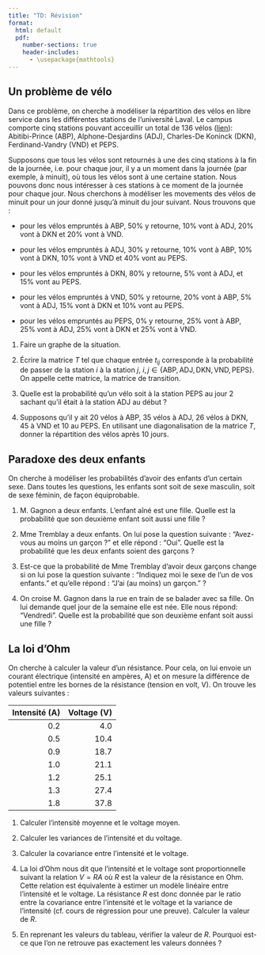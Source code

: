 ```yaml
--- 
title: "TD: Révision"
format:
  html: default
  pdf: 
    number-sections: true
    header-includes:
      - \usepackage{mathtools} 
---
```


## Un problème de vélo

Dans ce problème, on cherche à modéliser la répartition des vélos en libre service dans les différentes stations de l'université Laval. Le campus comporte cinq stations pouvant acceuillir un total de $136$ vélos ([lien](https://www.sc.ulaval.ca/mobilite-durable/se-deplacer-a-velo#:~:text=àVélo,l'avenue%20de%20la%20Médecine)): Abitibi-Prince (ABP), Alphone-Desjardins (ADJ), Charles-De Koninck (DKN), Ferdinand-Vandry (VND) et PEPS.

Supposons que tous les vélos sont retournés à une des cinq stations à la fin de la journée, i.e. pour chaque jour, il y a un moment dans la journée (par exemple, à minuit), où tous les vélos sont à une certaine station. Nous pouvons donc nous intéresser à ces stations à ce moment de la journée pour chaque jour. Nous cherchons à modéliser les movements des vélos de minuit pour un jour donné jusqu'à minuit du jour suivant. Nous trouvons que :

* pour les vélos empruntés à ABP, $50\%$ y retourne, $10\%$ vont à ADJ, $20\%$ vont à DKN et $20\%$ vont à VND.

* pour les vélos empruntés à ADJ, $30\%$ y retourne, $10\%$ vont à ABP, $10\%$ vont à DKN, $10\%$ vont à VND et $40\%$ vont au PEPS.

* pour les vélos empruntés à DKN, $80\%$ y retourne, $5\%$ vont à ADJ, et $15\%$ vont au PEPS.

* pour les vélos empruntés à VND, $50\%$ y retourne, $20\%$ vont à ABP, $5\%$ vont à ADJ, $15\%$ vont à DKN et $10\%$ vont au PEPS.

* pour les vélos empruntés au PEPS, $0\%$ y retourne, $25\%$ vont à ABP, $25\%$ vont à ADJ, $25\%$ vont à DKN et $25\%$ vont à VND.

1. Faire un graphe de la situation. 

2. Écrire la matrice $T$ tel que chaque entrée $t_{ij}$ corresponde à la probabilité de passer de la station $i$ à la station $j$, $i, j \in \{ \text{ABP}, \text{ADJ}, \text{DKN}, \text{VND}, \text{PEPS} \}$. On appelle cette matrice, la matrice de transition.

3. Quelle est la probabilité qu'un vélo soit à la station PEPS au jour 2 sachant qu'il était à la station ADJ au début ?

4. Supposons qu'il y ait $20$ vélos à ABP, $35$ vélos à ADJ, $26$ vélos à DKN, $45$ à VND et $10$ au PEPS. En utilisant une diagonalisation de la matrice $T$, donner la répartition des vélos après $10$ jours. 


## Paradoxe des deux enfants

On cherche à modéliser les probabilités d'avoir des enfants d'un certain sexe. Dans toutes les questions, les enfants sont soit de sexe masculin, soit de sexe féminin, de façon équiprobable.

1. M. Gagnon a deux enfants. L'enfant aîné est une fille. Quelle est la probabilité que son deuxième enfant soit aussi une fille ?

2. Mme Tremblay a deux enfants. On lui pose la question suivante : "Avez-vous au moins un garçon ?" et elle répond : "Oui". Quelle est la probabilité que les deux enfants soient des garçons ? 

3. Est-ce que la probabilité de Mme Tremblay d'avoir deux garçons change si on lui pose la question suivante : "Indiquez moi le sexe de l'un de vos enfants." et qu'elle répond : "J'ai (au moins) un garçon." ?

4. On croise M. Gagnon dans la rue en train de se balader avec sa fille. On lui demande quel jour de la semaine elle est née. Elle nous répond: "Vendredi". Quelle est la probabilité que son deuxième enfant soit aussi une fille ?

## La loi d'Ohm 

On cherche à calculer la valeur d'un résistance. Pour cela, on lui envoie un courant électrique (intensité en ampères, A) et on mesure la différence de potentiel entre les bornes de la résistance (tension en volt, V). On trouve les valeurs suivantes :

| Intensité (A) | Voltage (V) |
| ------------: | ----------: |
| 0.2           | 4.0         |
| 0.5           | 10.4        |
| 0.9           | 18.7        |
| 1.0           | 21.1        |
| 1.2           | 25.1        |
| 1.3           | 27.4        |
| 1.8           | 37.8        |

1. Calculer l'intensité moyenne et le voltage moyen.

2. Calculer les variances de l'intensité et du voltage.

3. Calculer la covariance entre l'intensité et le voltage.

4. La loi d'Ohm nous dit que l'intensité et le voltage sont proportionnelle suivant la relation $V = R A$ où $R$ est la valeur de la résistance en Ohm. Cette relation est équivalente à estimer un modèle linéaire entre l'intensité et le voltage. La résistance $R$ est donc donnée par le ratio entre la covariance entre l'intensité et le voltage et la variance de l'intensité (cf. cours de régression pour une preuve). Calculer la valeur de $R$. 

5. En reprenant les valeurs du tableau, vérifier la valeur de $R$. Pourquoi est-ce que l'on ne retrouve pas exactement les valeurs données ?
